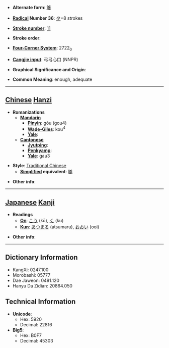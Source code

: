 * '''Alternate form''': [[够]]

* '''[[Wiktionary:Chinese radical index| Radical]] Number 36''': [[Wiktionary:Chinese radical index 夕|夕]]+8 strokes

* '''[[Wiktionary:Chinese total strokes index|Stroke number]]''': [[Wiktionary:Chinese total strokes index 11|11]]

* '''Stroke order''': 

* '''[[Wiktionary:Chinese four corner index|Four-Corner System]]''': 2722<sub>0</sub>

* '''[[Wiktionary:Chinese Cangjie index|Cangjie input]]''': 弓弓心口 (NNPR)

* '''Graphical Significance and Origin''': 

* '''Common Meaning''': enough, adequate

----

== [[Chinese]] [[Hanzi]] ==

* '''Romanizations'''
** '''[[Mandarin]]'''
*** '''[[Pinyin]]''': gòu (gou4)
*** '''[[Wade-Giles]]''': kou<sup>4</sup>
*** '''[[Yale]]''': 
** '''[[Cantonese]]'''
*** '''[[Jyutping]]''':
*** '''[[Penkyamp]]''': 
*** '''[[Yale]]''': gau3

* '''Style''': [[Traditional Chinese]] 
** '''[[Simplified Chinese|Simplified]] equivalent''': [[够]]

* '''Other info''': 

----

== [[Japanese]] [[Kanji]] ==

* '''Readings'''
** '''[[On]]''': [[こう]] (kō), [[く]] (ku)
** '''[[Kun]]''': [[あつまる]] (atsumaru), [[おおい]] (ooi)

* '''Other info''':  

----

== Dictionary Information ==

* KangXi: 0247.100
* Morobashi: 05777
* Dae Jaweon: 0491.120
* Hanyu Da Zidian: 20864.050

== Technical Information ==

* '''Unicode''':
** Hex: 5920
** Decimal: 22816
* '''Big5''':
** Hex: B0F7
** Decimal: 45303